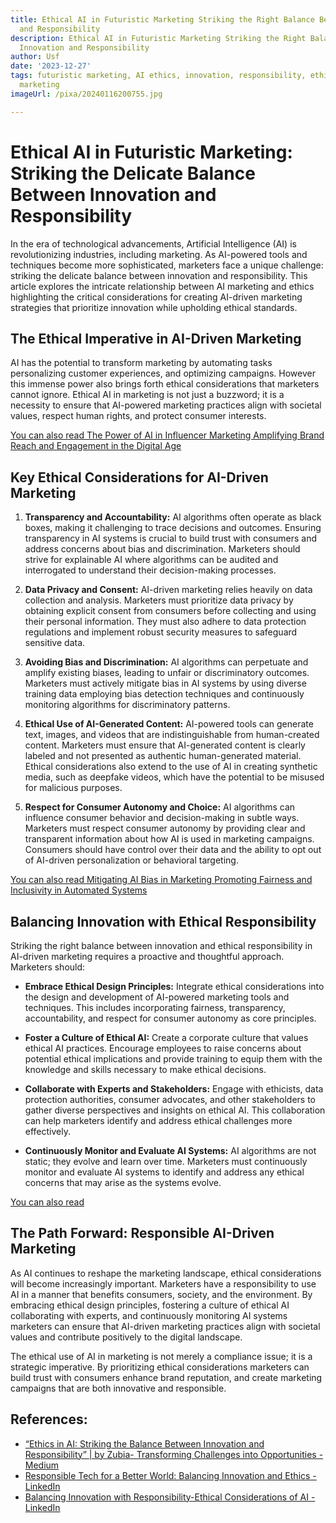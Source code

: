 ```yaml
---
title: Ethical AI in Futuristic Marketing Striking the Right Balance Between Innovation
  and Responsibility
description: Ethical AI in Futuristic Marketing Striking the Right Balance Between
  Innovation and Responsibility
author: Usf
date: '2023-12-27'
tags: futuristic marketing, AI ethics, innovation, responsibility, ethical AI, technology,
  marketing
imageUrl: /pixa/20240116200755.jpg

---
```

# Ethical  AI in  Futuristic Marketing: Striking the Delicate Balance Between Innovation and Responsibility

In the era of technological advancements, Artificial Intelligence (AI)  is revolutionizing industries, including marketing. As AI-powered tools and techniques become more  sophisticated, marketers face  a unique challenge: striking the delicate balance between innovation and  responsibility. This article  explores the  intricate relationship  between AI marketing and ethics highlighting the critical considerations for creating AI-driven marketing strategies that prioritize  innovation while upholding ethical standards.

## The Ethical Imperative in AI-Driven Marketing

AI has the potential to transform marketing by automating tasks personalizing customer experiences, and optimizing campaigns. However this immense  power also brings forth ethical considerations that marketers cannot ignore. Ethical AI in marketing is  not just a buzzword; it is a necessity to ensure  that AI-powered marketing practices align with societal values, respect human rights, and protect consumer interests.

[You can also read  The Power of AI in Influencer Marketing Amplifying Brand Reach and Engagement in the Digital Age](The%20Power%20of%20AI%20in%20Influencer%20Marketing%20Amplifying%20Brand%20Reach%20and%20Engagement%20in%20the%20Digital%20Age)


## Key Ethical Considerations for AI-Driven Marketing

1. **Transparency and Accountability:** AI  algorithms  often operate as  black boxes, making it challenging to trace decisions and outcomes. Ensuring transparency in AI systems is crucial to build trust with consumers and address  concerns  about bias and discrimination. Marketers should strive for explainable AI where algorithms can be audited and interrogated to understand their decision-making processes.

2. **Data Privacy and Consent:** AI-driven marketing relies heavily on data collection and analysis. Marketers must prioritize data privacy by obtaining explicit consent from consumers before collecting and using their personal information. They must  also adhere to data protection regulations and implement robust  security measures to safeguard sensitive data.

3. **Avoiding Bias and Discrimination:** AI algorithms can perpetuate and amplify existing biases, leading to unfair or discriminatory outcomes. Marketers must actively mitigate bias in AI systems by using diverse training data employing bias detection techniques and continuously monitoring algorithms for discriminatory patterns.

4. **Ethical  Use of AI-Generated Content:** AI-powered  tools can  generate text, images, and videos that  are indistinguishable from  human-created content. Marketers  must ensure that AI-generated  content is clearly labeled and not presented as authentic human-generated material.  Ethical considerations also extend to  the use of AI in creating synthetic media, such  as deepfake videos, which have the potential to  be misused for malicious purposes.

5. **Respect for Consumer Autonomy and Choice:** AI algorithms can influence consumer behavior and decision-making in subtle ways. Marketers must  respect consumer  autonomy by providing clear and transparent  information about how AI  is used  in marketing campaigns. Consumers should have control over  their data and the ability to opt out of AI-driven personalization  or behavioral targeting.

[You can also read Mitigating AI Bias in Marketing Promoting Fairness and Inclusivity in Automated Systems](Mitigating%20AI%20Bias%20in%20Marketing%20Promoting%20Fairness%20and%20Inclusivity%20in%20Automated%20Systems)


## Balancing Innovation with Ethical Responsibility

Striking the right balance between innovation  and ethical responsibility in AI-driven marketing requires a proactive and thoughtful approach. Marketers should:

- **Embrace Ethical Design Principles:** Integrate ethical considerations into the design  and development of AI-powered marketing tools and techniques. This includes incorporating  fairness, transparency,  accountability, and respect for  consumer autonomy as core principles.

- **Foster a Culture of Ethical AI:**  Create a corporate culture that  values ethical AI practices. Encourage employees to raise concerns about potential ethical implications and provide training to equip them with the knowledge and  skills necessary to make ethical decisions.

- **Collaborate  with Experts and Stakeholders:**  Engage with ethicists, data protection authorities, consumer advocates, and other stakeholders  to gather diverse perspectives and insights on ethical AI. This collaboration can help marketers identify and address ethical challenges more effectively.

- **Continuously Monitor and  Evaluate AI Systems:**  AI algorithms are not static; they evolve and learn over  time. Marketers must  continuously monitor and evaluate AI systems to  identify  and address any ethical concerns that may arise as the systems evolve.

[You can also read ]()


## The Path Forward: Responsible AI-Driven Marketing

As AI  continues to reshape the marketing landscape, ethical considerations will become increasingly important. Marketers have a responsibility to use AI in  a manner that benefits consumers, society,  and  the environment. By embracing ethical design principles, fostering a culture of ethical AI  collaborating with experts, and continuously monitoring AI systems marketers can ensure  that  AI-driven marketing practices align with societal values  and contribute positively to the digital  landscape.

The  ethical use of  AI  in  marketing is not merely  a compliance issue; it is a strategic imperative.  By prioritizing ethical considerations marketers can build trust with consumers enhance brand reputation, and create marketing campaigns that  are both innovative and responsible.

## References:
- [“Ethics in AI: Striking the Balance Between Innovation and Responsibility” | by Zubia-  Transforming Challenges into Opportunities - Medium](https://medium.com/@zubiazulfiqar86/ethics-in-ai-striking-the-balance-between-innovation-and-responsibility-a2878c028f60)
- [Responsible Tech for a Better World: Balancing Innovation and Ethics - LinkedIn](https://www.linkedin.com/pulse/responsible-tech-better-world-balancing-innovation-ethics-yildirim)
- [Balancing Innovation with Responsibility-Ethical Considerations of AI - LinkedIn](https://www.linkedin.com/pulse/balancing-innovation-responsibility-ethical-considerations)
